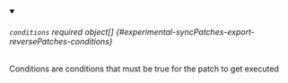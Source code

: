 


<details className="config-field" data-expandable="true" open>
<summary>

###### `conditions` <span className="config-field-required" data-required="false">required</span> <span className="config-field-type">object[]</span> <span className="config-field-default"></span> <span className="config-field-enum"></span> {#experimental-syncPatches-export-reversePatches-conditions}

Conditions are conditions that must be true for
the patch to get executed

</summary>

<PartialConditionsreference />


</details>
